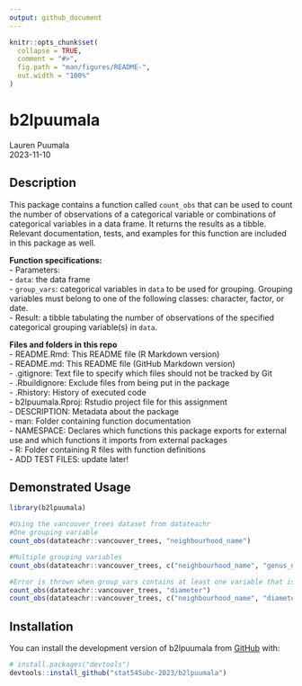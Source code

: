 ```yaml
---
output: github_document
---
```


<!-- README.md is generated from README.Rmd. Please edit that file -->

```r
knitr::opts_chunk$set(
  collapse = TRUE,
  comment = "#>",
  fig.path = "man/figures/README-",
  out.width = "100%"
)
```

# b2lpuumala
Lauren Puumala  
2023-11-10  
<!-- badges: start -->
<!-- badges: end -->

## Description
This package contains a function called `count_obs` that can be used to count the number of observations of a categorical variable or combinations of categorical variables in a data frame. It returns the results as a tibble. Relevant documentation, tests, and examples for this function are included in this package as well.  
  
**Function specifications:**    
- Parameters:  
  - `data`: the data frame  
  - `group_vars`: categorical variables in `data` to be used for grouping. Grouping variables must belong to one of the following classes: character, factor, or date.  
- Result: a tibble tabulating the number of observations of the specified categorical grouping variable(s) in `data`.  

**Files and folders in this repo**  
- README.Rmd: This README file (R Markdown version)  
- README.md: This README file (GitHub Markdown version)  
- .gitignore: Text file to specify which files should not be tracked by Git  
- .Rbuildignore: Exclude files from being put in the package  
- .Rhistory: History of executed code  
- b2lpuumala.Rproj: Rstudio project file for this assignment  
- DESCRIPTION: Metadata about the package  
- man: Folder containing function documentation  
- NAMESPACE: Declares which functions this package exports for external use and which functions it imports from external packages  
- R: Folder containing R files with function definitions  
- ADD TEST FILES: update later!  


## Demonstrated Usage  
```r
library(b2lpuumala)

#Using the vancouver_trees dataset from datateachr
#One grouping variable
count_obs(datateachr::vancouver_trees, "neighbourhood_name")

#Multiple grouping variables
count_obs(datateachr::vancouver_trees, c("neighbourhood_name", "genus_name", "species_name"))

#Error is thrown when group_vars contains at least one variable that is the wrong class
count_obs(datateachr::vancouver_trees, "diameter")
count_obs(datateachr::vancouver_trees, c("neighbourhood_name", "diameter"))
```

## Installation

You can install the development version of b2lpuumala from [GitHub](https://github.com/) with:

``` r
# install.packages("devtools")
devtools::install_github("stat545ubc-2023/b2lpuumala")
```
